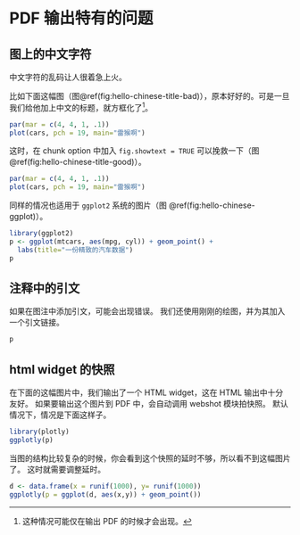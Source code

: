 # PDF 输出特有的问题 {#PDF}


## 图上的中文字符

中文字符的乱码让人很着急上火。


比如下面这幅图（图\@ref(fig:hello-chinese-title-bad)），原本好好的。可是一旦我们给他加上中文的标题，就方框化了[^bad-chinese]。

[^bad-chinese]: 这种情况可能仅在输出 PDF 的时候才会出现。

```r
par(mar = c(4, 4, 1, .1))
plot(cars, pch = 19, main="雷猴啊")
```


这时，在 chunk option 中加入 `fig.showtext = TRUE` 可以挽救一下（图\@ref(fig:hello-chinese-title-good)）。


```r
par(mar = c(4, 4, 1, .1))
plot(cars, pch = 19, main="雷猴啊")
```


同样的情况也适用于 `ggplot2` 系统的图片（图 \@ref(fig:hello-chinese-ggplot)）。

```r
library(ggplot2)
p <- ggplot(mtcars, aes(mpg, cyl)) + geom_point() +
  labs(title="一份精致的汽车数据")
p
```


## 注释中的引文

如果在图注中添加引文，可能会出现错误。
我们还使用刚刚的绘图，并为其加入一个引文链接。

```r
p
```


## html widget 的快照

在下面的这幅图片中，我们输出了一个 HTML widget，这在 HTML 输出中十分友好。
如果要输出这个图片到 PDF 中，会自动调用 webshot 模块拍快照。
默认情况下，情况是下面这样子。

```r
library(plotly)
ggplotly(p)
```

当图的结构比较复杂的时候，你会看到这个快照的延时不够，所以看不到这幅图片了。
这时就需要调整延时。


```r
d <- data.frame(x = runif(1000), y= runif(1000))
ggplotly(p = ggplot(d, aes(x,y)) + geom_point())
```
